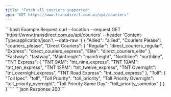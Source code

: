 ```yaml
---
title: "Fetch all couriers supported"
api: "GET https://www.transdirect.com.au/api/couriers"
---
```

<RequestExample>
```bash Example Request
curl --location --request GET 'https://www.transdirect.com.au/api/couriers'
--header 'Content-Type:application/json'\
--data-raw '{
{
  "Allied": "allied",
  "Couriers Please": "couriers_please",
  "Direct Couriers": {
    "Regular": "direct_couriers_regular",
    "Express": "direct_couriers_express",
    "Elite": "direct_couriers_elite"
  },
  "Fastway": "fastway",
  "Mainfreight": "mainfreight",
  "Northline": "northline",
  "TNT Express": {
    "TNT 9AM": "tnt_nine_express",
    "TNT 10AM": "tnt_ten_express",
    "TNT 12PM": "tnt_twelve_express",
    "TNT Overnight": "tnt_overnight_express",
    "TNT Road Express": "tnt_road_express"
  },
  "Toll": {
    "Toll Ipec": "toll",
    "Toll Priority": "toll_priority",
    "Toll Priority Overnight": "toll_priority_overnight",
    "Toll Priority Same Day": "toll_priority_sameday"
  }
}
}'
``` 
</RequestExample>   
<ResponseExample>
```json Response
 200
```
</ResponseExample>